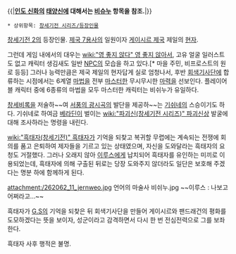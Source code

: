 {{|'''[[인도 신화]]의 [[태양신]]에 대해서는 [[비슈누]] 항목을 참조.'''|}}

 * 상위항목: [[창세기전 시리즈/등장인물]]

[[창세기전 2]]의 등장인물. [[제국 7용사]]의 일원이자 [[게이시르 제국]] 제일의 [[현자]].

그런데 게임 내에서의 대우는 [[wiki:"영 좋지 않다" 영 좋지 않아서]], 고유 얼굴 일러스트도 없고 캐릭터 생김새도 일반 [[NPC]]의 모습을 하고 있다.[* 마을 주민, 비프로스트의 원로 등등] 그러나 능력만큼은 제국 제일의 현자답게 실로 엄청나서, 후반 [[회색기사단]]에 합류하는 시점에서는 6계열 [[마법]]을 전부 [[마스터]]한 무시무시한 [[마력]]을 선보인다. 플레이어블 캐릭터 중에 6종류의 마법을 모두 마스터한 캐릭터는 비쉬누가 유일하다.

[[창세비록]]을 저술하~~여 [[서풍의 광시곡]]의 발단을 제공하~~는 [[기쉬네]]의 스승이기도 하다. 기쉬네로 하여금 [[베라딘]]이 벌이는 [[wiki:"파괴신(창세기전 시리즈)" 파괴신상]] 발굴에 대해 조사하라는 명령을 내린다.

[[wiki:"흑태자(창세기전)" 흑태자]]가 기억을 되찾고 복귀할 무렵에는 계속되는 전쟁에 회의를 품고 은퇴하여 제자들을 기르고 있는 상태였으며, 자신을 도와달라는 흑태자의 요청도 거절했다. 그러나 오래지 않아 [[이루스]]에게 납치되어 흑태자를 유인하는 미끼로 이용되었는데, 흑태자에 의해 구출된 뒤로는 당장 도와주지 않더라도 일단은 보호해 주겠다는 명분 하에 함께하게 된다.

attachment:/262062_11_jernweo.jpg
언어의 마술사 비쉬누.jpg
~~이루스 : 나보고 어쩌라고...~~

흑태자가 [[G.S]]의 기억을 되찾은 뒤 회색기사단을 만들어 게이시르와 팬드래건의 평화를 도모하겠다는 뜻을 보이자, 성군이라고 감격하면서 다시 한 번 전심전력으로 그를 보좌한다.

흑태자 사후 행적은 불명.
